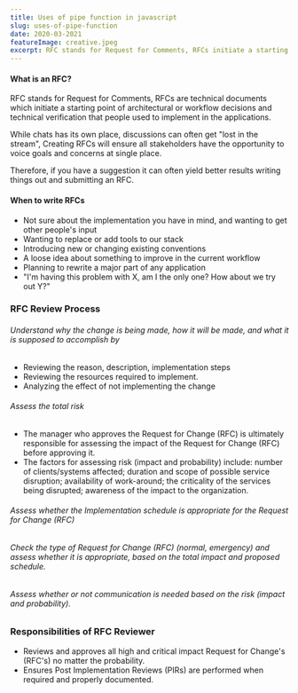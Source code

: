 ```yaml
---
title: Uses of pipe function in javascript
slug: uses-of-pipe-function
date: 2020-03-2021
featureImage: creative.jpeg
excerpt: RFC stands for Request for Comments, RFCs initiate a starting point of disscussion that people used to implement in the applications.
---
```


#### What is an RFC?

RFC stands for Request for Comments, RFCs are technical documents which initiate a starting point of architectural or workflow decisions and technical verification that people used to implement in the applications.

While chats has its own place, discussions can often get "lost in the stream", Creating RFCs will ensure all stakeholders have the opportunity to voice goals and concerns at single place.

Therefore, if you have a suggestion it can often yield better results writing things out and submitting an RFC.

#### When to write RFCs

- Not sure about the implementation you have in mind, and wanting to get other people's input
- Wanting to replace or add tools to our stack
- Introducing new or changing existing conventions
- A loose idea about something to improve in the current workflow
- Planning to rewrite a major part of any application
- "I'm having this problem with X, am I the only one? How about we try out Y?"

### RFC Review Process

###### Understand why the change is being made, how it will be made, and what it is supposed to accomplish by

- Reviewing the reason, description, implementation steps
- Reviewing the resources required to implement.
- Analyzing the effect of not implementing the change

###### Assess the total risk

- The manager who approves the Request for Change (RFC) is ultimately responsible for assessing the impact of the Request for Change (RFC) before approving it.
- The factors for assessing risk (impact and probability) include: number of clients/systems affected; duration and scope of possible service disruption; availability of work-around; the criticality of the services being disrupted; awareness of the impact to the organization.

###### Assess whether the Implementation schedule is appropriate for the Request for Change (RFC)

###### Check the type of Request for Change (RFC) (normal, emergency) and assess whether it is appropriate, based on the total impact and proposed schedule.

###### Assess whether or not communication is needed based on the risk (impact and probability).

### Responsibilities of RFC Reviewer

- Reviews and approves all high and critical impact Request for Change's (RFC's) no matter the probability.
- Ensures Post Implementation Reviews (PIRs) are performed when required and properly documented.
